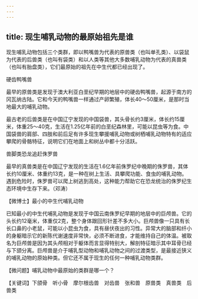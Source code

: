 ```yaml
---
---
---
```

title: 现生哺乳动物的最原始祖先是谁
---




现生哺乳动物包括三个类群，即以鸭嘴兽为代表的原兽类（也叫单孔类）、以袋鼠为代表的后兽类（也叫有袋类）和以人类等其他大多数哺乳动物为代表的真兽类（也叫有胎盘类），它们最原始的祖先在中生代都已经出现了。

硬齿鸭嘴兽



最早的原兽类是发现于澳大利亚白垩纪早期的地层中的硬齿鸭嘴兽，起源于南方的冈瓦纳古陆。它和今天的鸭嘴兽一样通过产卵繁殖，体长40～50厘米，是那时当地最大的哺乳动物。

最古老的后兽类是在中国辽宁发现的中国袋兽，其头骨长约3厘米，体长约15厘米，体重25～40克，生活在1.25亿年前的白垩纪森林里，可能以昆虫等为食。中国袋兽的肩部、四肢和前后足有许多现生攀援哺乳动物或树栖哺乳动物特有的适应攀爬的骨骼特征，说明它们在地面上和树丛中都十分活跃。

兽脚类恐龙追赶侏罗兽



最早的真兽类是在中国辽宁发现的生活在1.6亿年前侏罗纪中晚期的侏罗兽，其体长约10厘米、体重约13克，是一种在树上生活、具攀爬功能、食虫的哺乳动物。遇到危险时，侏罗兽可以爬上树逃到高处，这种能力帮助它在恐龙统治的侏罗纪生态环境中生存下来。（邓涛）





【微博士】最小的中生代哺乳动物

已知最小的中生代哺乳动物是发现于中国云南侏罗纪早期的地层中的巨颅兽。它的头长约12毫米，体重仅2克，整个身体跟回形针差不多大小。巨颅兽像一只具有长长口鼻的小老鼠，可能以小昆虫为食，具有昼伏夜出的习性。异常大的脑部和纤小的身躯暗示它的新陈代谢速度非常快，必须不断进食，才能维持自己的体温。被取名为巨颅兽是因为其头颅相对于躯体而言显得特别大，解剖特征暗示其中耳骨已经与下颌分离。巨颅兽是介于哺乳型动物和哺乳动物之间的过渡类型，是最接近狭义的哺乳动物的原始种类。但它还不属于现生的任何一种哺乳动物类群。

【微问题】哺乳动物中最原始的类群是哪一个？

【关键词】下颌骨　听小骨　摩尔根齿兽　对齿兽　张和兽　原兽类　真兽类　后兽类
